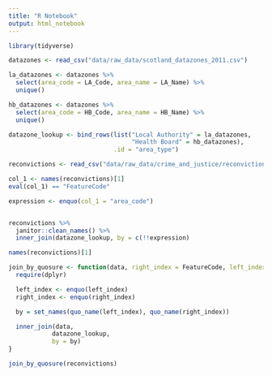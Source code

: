 ```yaml
---
title: "R Notebook"
output: html_notebook
---
```


```r
library(tidyverse)
```


```r
datazones <- read_csv("data/raw_data/scotland_datazones_2011.csv")

la_datazones <- datazones %>% 
  select(area_code = LA_Code, area_name = LA_Name) %>% 
  unique()

hb_datazones <- datazones %>% 
  select(area_code = HB_Code, area_name = HB_Name) %>% 
  unique()

datazone_lookup <- bind_rows(list("Local Authority" = la_datazones,
                                  "Health Board" = hb_datazones),
                             .id = "area_type")
```

```r
reconvictions <- read_csv("data/raw_data/crime_and_justice/reconvictions.csv")
```

```r
col_1 <- names(reconvictions)[1]
eval(col_1) == "FeatureCode"

expression <- enquo(col_1 = "area_code")


reconvictions %>% 
  janitor::clean_names() %>% 
  inner_join(datazone_lookup, by = c(!!expression)
```

```r
names(reconvictions)[1]
```


```r
join_by_quosure <- function(data, right_index = FeatureCode, left_index = area_code){
  require(dplyr)

  left_index <- enquo(left_index)
  right_index <- enquo(right_index)

  by = set_names(quo_name(left_index), quo_name(right_index))

  inner_join(data, 
            datazone_lookup,
            by = by)
}
```

```r
join_by_quosure(reconvictions)
```

